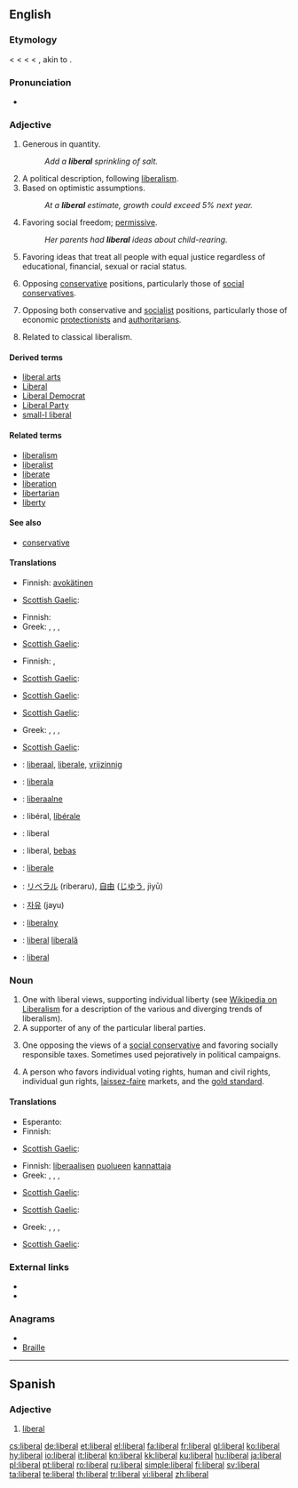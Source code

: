 {{also|Liberal}}
==English==

===Etymology===
< {{etyl|enm}} {{term|liberal|lang=enm}} < {{etyl|fro}} {{term|liberal|lang=fro}} < {{etyl|la}} {{term|liberalis||befitting a freeman}} < {{term|liber||free}}, akin to {{term|libet||it pleases}}.

===Pronunciation===
* {{audio|en-us-liberal.ogg|Audio (US)}}

===Adjective===
{{en-adj}}

# Generous in quantity.
#: ''Add a '''liberal''' sprinkling of salt.''
# A political description, following [[liberalism]].
# Based on optimistic assumptions.
#: ''At a '''liberal''' estimate, growth could exceed 5% next year.''
# Favoring social freedom; [[permissive]].
#: ''Her parents had '''liberal''' ideas about child-rearing.''
# Favoring ideas that treat all people with equal justice regardless of educational, financial, sexual or racial status.
# {{US}} Opposing [[conservative]] positions, particularly those of [[social conservative]]s.
# {{British}} Opposing both conservative and [[socialist]] positions, particularly those of economic [[protectionist]]s and [[authoritarian]]s.
# {{US}} Related to classical liberalism.

====Derived terms====
* [[liberal arts]]
* [[Liberal]]
* [[Liberal Democrat]]
* [[Liberal Party]]
* [[small-l liberal]]

====Related terms====
* [[liberalism]]
* [[liberalist]]
* [[liberate]]
* [[liberation]]
* [[libertarian]]
* [[liberty]]

====See also====
* [[conservative]]

====Translations====
{{trans-top|generous in quantity}}
* Finnish: [[avokätinen]]
{{trans-mid}}
* [[Scottish Gaelic]]: {{t|gd|pailt-làmhach}}
{{trans-bottom}}

{{trans-top|political description, following liberalism, sometimes used without regard to true meaning, as a pejorative}}
* Finnish: {{t+|fi|liberaali}}
* Greek: {{t|el|φιλελεύθερος|m|tr=phileléuceros}},  {{t|el|φιλελεύθερη|f|tr=phileléuceri}},  {{t|el|φιλελεύθερο|n|tr=phileléucero}},  {{t|el|φιλελεύθεροι|p|tr=phileléuceroi}}
{{trans-mid}}
* [[Scottish Gaelic]]: {{t|gd|libearalach}}
{{trans-bottom}}

{{trans-top|based on optimistic assumptions}}
{{trans-mid}}
{{trans-bottom}}

{{trans-top|favoring social freedom; permissive}}
* Finnish: {{t-|fi|liberaalinen}}, {{t-|fi|vapaamielinen}}
{{trans-mid}}
* [[Scottish Gaelic]]: {{t|gd|libearalach}}
{{trans-bottom}}

{{trans-top|favoring ideas that treat all people with equal justice regardless of educational, financial, sexual or racial status}}
* [[Scottish Gaelic]]: {{t|gd|libearalach}}
{{trans-mid}}
{{trans-bottom}}

{{trans-top|opposing conservative positions, particularly those of social conservatives}}
* [[Scottish Gaelic]]: {{t|gd|libearalach}}
{{trans-mid}}
{{trans-bottom}}

{{trans-top|opposing both conservative and socialist positions, particularly those of economic protectionists and authoritarians}}
* Greek: {{t|el|φιλελευθεροκεντρώος|m|tr=phileleucerokentrŵos}},  {{t|el|φιλελευθεροκεντρώα|f|tr=phileleucerokentrŵa}},  {{t|el|φιλελευθεροκεντρώο|n|tr=phileleucerokentrŵo}},  {{t|el|φιλελευθεροκεντρώοι|p|tr=phileleucerokentrŵoi}}
{{trans-mid}}
* [[Scottish Gaelic]]: {{t|gd|libearalach}}
{{trans-bottom}}

{{checktrans-top}}
* {{ttbc|Dutch}}: [[liberaal]], [[liberale]], [[vrijzinnig]]
* {{ttbc|Esperanto}}: [[liberala]]
* {{ttbc|Estonian}}: [[liberaalne]]
* {{ttbc|French}}: libéral, [[libérale]]
* {{ttbc|German}}: liberal
* {{ttbc|Indonesian}}: liberal, [[bebas]]
* {{ttbc|Italian}}: [[liberale]]
{{checktrans-mid}}
* {{ttbc|Japanese}}: [[リベラル]] (riberaru), [[自由]] ([[じゆう]], jiyū)
* {{ttbc|Korean}}: [[자유]] (jayu)
* {{ttbc|Polish}}: [[liberalny]]
* {{ttbc|Romanian}}: [[liberal]] {{m}} [[liberală]] {{f}}
* {{ttbc|Spanish}}: [[liberal#Spanish|liberal]]
{{checktrans-bottom}}

===Noun===
{{en-noun}}

# One with liberal views, supporting individual liberty (see [[w:liberalism|Wikipedia on Liberalism]] for a description of the various and diverging trends of liberalism).
# A supporter of any of the particular liberal parties.
# {{US}} One opposing the views of a [[social conservative]] and favoring socially responsible taxes.  Sometimes used pejoratively in political campaigns.
# {{italbrac|US|Also 'classical liberal', akin to [[libertarian]]}} A person who favors individual voting rights, human and civil rights, individual gun rights, [[laissez-faire]] markets, and the [[gold standard]].

====Translations====
{{trans-top|One with liberal views, supporting individual liberty}}
* Esperanto: {{t|eo|liberulo}}
* Finnish: {{t+|fi|liberaali}}
{{trans-mid}}
* [[Scottish Gaelic]]: {{t|gd|libearalach|m}}
{{trans-bottom}}

{{trans-top|supporter of any of the particular liberal parties}}
* Finnish: [[liberaalinen|liberaalisen]] [[puolue|puolueen]] [[kannattaja]]
* Greek: {{t|el|Φιλελεύθερος|m|tr=Phileléuceros}},  {{t|el|Φιλελεύθερη|f|tr=Phileléceri}},  {{t|el|Φιλελεύθερο|n|tr=Phileléucero}},  {{t|el|Φιλελεύθεροι|p|tr=Phileléuceroi}}
{{trans-mid}}
* [[Scottish Gaelic]]: {{t|gd|libearalach|m}}
{{trans-bottom}}

{{trans-top|one opposing the views of a social conservative and favoring socially responsible taxes}}
{{trans-mid}}
* [[Scottish Gaelic]]: {{t|gd|libearalach|m}}
{{trans-bottom}}

{{trans-top|person who favors individual voting rights, human and civil rights, individual gun-rights, laissez-faire markets, and the gold standard}}
* Greek: {{t|el|φιλελεύθερος|m|tr=phileléuceros}},  {{t|el|φιλελεύθερη|f|tr=phileléuceri}},  {{t|el|φιλελεύθερο|n|tr=phileléucero}},  {{t|el|φιλελεύθεροι|p|tr=phileléuceroi}}
{{trans-mid}}
* [[Scottish Gaelic]]: {{t|gd|libearalach|m}}
{{trans-bottom}}

===External links===
* {{R:Webster 1913}}
* {{R:Century 1911}}

===Anagrams===
* {{alphagram|abeillr}}
* [[Braille#English|Braille]]

----

==Spanish==

===Adjective===
{{es-adj|pl=liberales}}

# [[#English|liberal]]

[[cs:liberal]]
[[de:liberal]]
[[et:liberal]]
[[el:liberal]]
[[fa:liberal]]
[[fr:liberal]]
[[gl:liberal]]
[[ko:liberal]]
[[hy:liberal]]
[[io:liberal]]
[[it:liberal]]
[[kn:liberal]]
[[kk:liberal]]
[[ku:liberal]]
[[hu:liberal]]
[[ja:liberal]]
[[pl:liberal]]
[[pt:liberal]]
[[ro:liberal]]
[[ru:liberal]]
[[simple:liberal]]
[[fi:liberal]]
[[sv:liberal]]
[[ta:liberal]]
[[te:liberal]]
[[th:liberal]]
[[tr:liberal]]
[[vi:liberal]]
[[zh:liberal]]